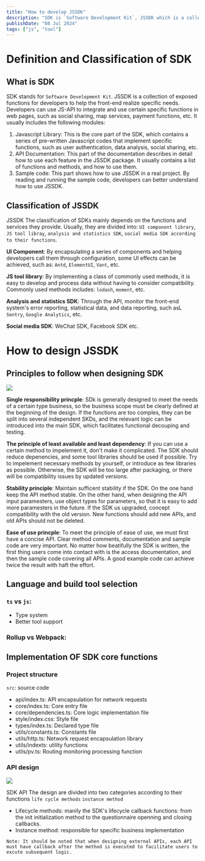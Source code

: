 ```yaml
---
title: "How to develop JSSDK"
description: "SDK is `Software Development Kit`, JSSDK which is a collection of exposed functions to developers to help the front-end realize specific needs"
publishDate: "08 Jul 2024"
tags: ["js", "tool"]
---
```


# Definition and Classification of SDK

## What is SDK

SDK stands for `Software Development Kit`. JSSDK is a collection of exposed functions for developers to help the front-end realize specific needs. Developers can use JS-API to integrate and use certain specific functions in web pages, such as social sharing, map services, payment functions, etc. It usually includes the following modules:

1. Javascript Library: This is the core part of the SDK, which contains a series of pre-written Javascript codes that implement specific functions, such as user authentication, data analysis, social sharing, etc.
2. API Documentation: This part of the documentation describes in detail how to use each feature in the JSSDK package. It usually contains a list of functions and methods, and how to use them.
3. Sample code: This part shows how to use JSSDK in a real project. By reading and running the sample code, developers can better understand how to use JSSDK.

## Classification of JSSDK

JSSDK The classification of SDKs mainly depends on the functions and services they provide.
Usually, they are divided into: `UI component library`, `JS tool libray`, `analysis and statistics SDK`, `social media SDK according to their functions`.

**UI Component**: By encapsulating a series of components and helping developers call them through configuration, some UI effects can be achieved, such as: `Antd`, `ElementUI`, `Vant`, etc.

**JS tool library**: By implementing a class of commonly used methods, it is easy to develop and process data without having to consider compatibility.
Commonly used methods includes: `lodash`, `moment`, etc.

**Analysis and statistics SDK**: Through the API, monitor the front-end system's error reporting,
statistical data, and data reporting, such asL `Sentry`, `Google Analytics`, etc.

**Social media SDK**: WeChat SDK, Facebook SDK etc.

# How to design JSSDK

## Principles to follow when designing SDK

![](/princple-follow-to-design-sdk.png)

**Single responsibility princple**: SDk is generally designed to meet the needs of a certain type business, so the business scope must be clearly defined at the beginning of the design.
If the functions are too comples, they can be split into several independent SKDs, and the relevant logic can be introduced into the main SDK,
which facilitates functional decouping and testing.

**The principle of least available and least dependency**: If you can use a certain method to impelement it,
don't make it complicated. The SDK should reduce depenencies, and some tool libraries should be used if possible.
Try to impelement necessary methods by yourself, or introduce as few libraries as possible.
Otherwise, the SDK will be too large after packaging, or there will be compatibility issues by updated versions.

**Stability principle**: Maintain sufficent stability if the SDK. On the one hand keep the API method stable. On the other hand,
when designing the API input paramesters, use object types for parameters,
so that it is easy to add more paramesters in the future.
If the SDK us upgraded, concept compatibility with the old version. New functions should add new APIs, and old APIs should not be deleted.

**Ease of use princple**: To meet the principle of ease of use, we must first have a concise API.
Clear method comments, documentation and sample code are very important.
No matter how beatifully the SDK is written, the first thing users come into contact with is the access documentation, and then the sample code covering all APIs.
A good example code can achieve twice the result with haft the effort.

## Language and build tool selection

### `ts` vs `js`:

- Type system
- Better tool support

### Rollup vs Webpack:


## Implementation OF SDK core functions

### Project structure

`src`: source code

- api/index.ts: API encapsulation for network requests
- core/index.ts: Core entry file
- core/dependencies.ts: Core logic implementation file
- style/index.css: Style file
- types/index.ts: Declared type file
- utils/constants.ts: Constants file
- utils/http.ts: Network request encapsulation library
- utils/indexts: utility functions
- utils/pv.ts: Routing monitoring processing function

### API design

![](/api-design.png)

SDK API The design are divided into two categories according to their functions `life cycle methods` `instance method`

- Lifecycle methods: manily the SDK's lifecycle callback functions: from the init initialization method to the questionnaire openning and closing callbacks.
- Instance method: responsible for specific business implementation


`Note: It should be noted that when designing external APIs, each API must have callback after the method is executed to facilitate users to excute subsequent logic.`
